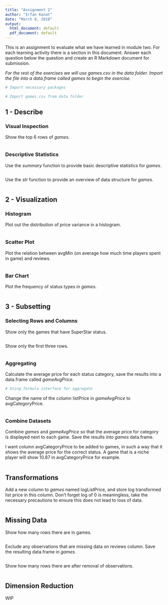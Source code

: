 ```yaml
---
title: "Assignment 2"
author: "Irfan Kanat"
date: "March 8, 2018"
output:
  html_document: default
  pdf_document: default
---
```

This is an assignment to evaluate what we have learned in module two. For each learning activity there is a section in this document. Answer each question below the question and create an R Markdown document for submission.

*For the rest of the exercises we will use games.csv in the data folder. Import the file into a data.frame called games to begin the exercise.*

```r
# Import necessary packages

# Import games.csv from data folder

```

## 1 - Describe

### Visual Inspection

Show the top 6 rows of *games*.

```r

```

### Descriptive Statistics

Use the *summary* function to provide basic descriptive statistics for *games*.

```r

```

Use the *str* function to provide an overview of data structure for *games*.

```r

```

## 2 - Visualization

### Histogram

Plot out the distribution of price variance in a histogram.

```r

```

### Scatter Plot

Plot the relation between avgMin (on average how much time players spent in game) and reviews.

```r

```


### Bar Chart

Plot the frequency of status types in *games*.

```r

```

## 3 - Subsetting

### Selecting Rows and Columns

Show only the games that have SuperStar status.

```r

```

Show only the first three rows.

```r

```

### Aggregating

Calculate the average price for each status category, save the results into a data.frame called *gameAvgPrice*.

```r
# Using formula interface for aggregate

```

Change the name of the column listPrice in *gameAvgPrice* to avgCategoryPrice.

```r

```

### Combine Datasets

Combine *games* and *gameAvgPrice* so that the average price for category is displayed next to each game. Save the results into *games* data.frame.

I want column avgCategoryPrice to be added to games, in such a way that it shows the average price for the correct status. A game that is a niche player will show 10.87 in avgCategoryPrice for example.

```r

```

## Transformations

Add a new column to *games* named logListPrice, and store log transformed list price in this column. Don't forget log of 0 is meaningless, take the necessary precautions to ensure this does not lead to loss of data.

```r

```

## Missing Data

Show how many rows there are in games.

```r

```

Exclude any observations that are missing data on reviews column. Save the resulting data.frame in *games*.

```r

```

Show how many rows there are after removal of observations.

```r

```

## Dimension Reduction

WIP
